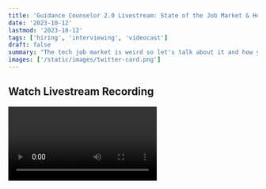 ```yaml
---
title: 'Guidance Counselor 2.0 Livestream: State of the Job Market & How to Stand Out with Taylor Desseyn'
date: '2023-10-12'
lastmod: '2023-10-12'
tags: ['hiring', 'interviewing', 'videocast']
draft: false
summary: "The tech job market is weird so let's talk about it and how you can stand out on your job search."
images: ['/static/images/twitter-card.png']
---
```


## Watch Livestream Recording

<Video title="Guidance Counselor 2.0 Livestream: State of the Tech Job Market & Standing Out When Finding a Job with Taylor Desseyn" url="https://www.youtube.com/embed/3BwciHgKNtg?si=VmPIipsNUEYo613j" />

Earlier today I joined my good friend Taylor Desseyn (<a target="_blank" href="https://www.twitter.com/tdesseyn">@tdesseyn</a>) again to be on his video stream but realized I missed posting a previous episode we did. I'll post the newer one later this week. You can [watch today's episode here](https://www.linkedin.com/video/live/urn:li:ugcPost:7117515782959345664/) but posting this one to catch up on what I missed!

In this episode we discussed the state of the tech job market which we all know is weird right now. It is back in a lot of ways but it hasn't fully recovered. Taylor and I both give perspectives on how we see it. Ironically enough this was before I was laid off from my job last month. The advice and points are very targeted and things I've applied on my hunt for the next job.

There is tactical tips you can apply to stand out. It's difficult right now if you're new to your career especially so I advise trying to tips! Hope you find this helpful and interesting. Please give it a watch and make sure to get to know Taylor!

<a target="_blank" href='https://test.com'>Test</a>

<strong><a target="_blank" href="https://gun.io/taylor/">Taylor on Gun.io</a></strong> \
<strong><a target="_blank" href="https://open.spotify.com/show/2UBzvscEgepXLUKvA5c24x?si=fa1922ac268a4290&nd=1">Guidance Counselor 2.0 on Spotify</a></strong> \
<strong><a target="_blank" href="https://www.twitter.com/tdesseyn">Twitter - @tdesseyn</a></strong>

p.s. I'm always open to feedback and healthy debate on the things I share!